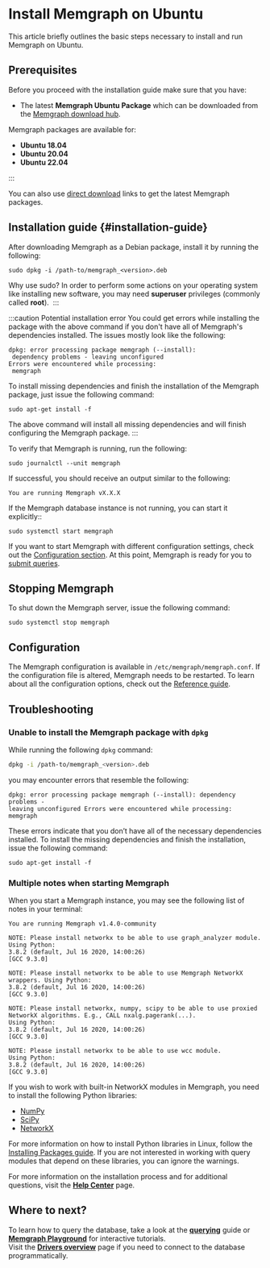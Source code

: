 
# Install Memgraph on Ubuntu

This article briefly outlines the basic steps necessary to install and run
Memgraph on Ubuntu.


<BackwardCompatibilityWarning/>

## Prerequisites

Before you proceed with the installation guide make sure that you have:
* The latest **Memgraph Ubuntu Package** which can be downloaded from the
  [Memgraph download hub](https://memgraph.com/download/).

<Callout type="info">

Memgraph packages are available for:
- **Ubuntu 18.04**
- **Ubuntu 20.04**
- **Ubuntu 22.04**

:::

You can also use [direct download](../direct-download-links.md) links to get the
latest Memgraph packages. 

## Installation guide {#installation-guide}

After downloading Memgraph as a Debian package, install it by running the
following:

```console
sudo dpkg -i /path-to/memgraph_<version>.deb
```

<Callout type="info"> Why use sudo?
In order to perform some actions on your operating system
like installing new software, you may need **superuser** privileges (commonly
called **root**). 
:::

:::caution Potential installation error
You could get errors while installing
the package with the above command if you don't have all of Memgraph's
dependencies installed. The issues mostly look like the following:

```console
dpkg: error processing package memgraph (--install):
 dependency problems - leaving unconfigured
Errors were encountered while processing:
 memgraph
```

To install missing dependencies and finish the installation of the Memgraph
package, just issue the following command:

```console
sudo apt-get install -f
```

The above command will install all missing dependencies and will finish
configuring the Memgraph package.
:::

To verify that Memgraph is running, run the following:

```console
sudo journalctl --unit memgraph
```

If successful, you should receive an output similar to the following:

```console
You are running Memgraph vX.X.X
```

If the Memgraph database instance is not running, you can start it explicitly::

```console
sudo systemctl start memgraph
```

If you want to start Memgraph with different configuration settings, check out
the [Configuration section](#configuration). At this point, Memgraph is ready for you
to [submit queries](/connect-to-memgraph/overview.mdx).

## Stopping Memgraph

To shut down the Memgraph server, issue the following command:

```console
sudo systemctl stop memgraph
```

## Configuration

The Memgraph configuration is available in `/etc/memgraph/memgraph.conf`. If the
configuration file is altered, Memgraph needs to be restarted. To learn about
all the configuration options, check out the [Reference
guide](/reference-guide/configuration.md).

## Troubleshooting

### Unable to install the Memgraph package with `dpkg`

While running the following `dpkg` command:

```bash
dpkg -i /path-to/memgraph_<version>.deb
```

you may encounter errors that resemble the following:

```console
dpkg: error processing package memgraph (--install): dependency problems -
leaving unconfigured Errors were encountered while processing: memgraph
```

These errors indicate that you don’t have all of the necessary dependencies
installed. To install the missing dependencies and finish the installation,
issue the following command:

```console
sudo apt-get install -f
```

### Multiple notes when starting Memgraph

When you start a Memgraph instance, you may see the following list of notes in
your terminal:

```console
You are running Memgraph v1.4.0-community

NOTE: Please install networkx to be able to use graph_analyzer module. Using Python:
3.8.2 (default, Jul 16 2020, 14:00:26)
[GCC 9.3.0]

NOTE: Please install networkx to be able to use Memgraph NetworkX wrappers. Using Python:
3.8.2 (default, Jul 16 2020, 14:00:26)
[GCC 9.3.0]

NOTE: Please install networkx, numpy, scipy to be able to use proxied NetworkX algorithms. E.g., CALL nxalg.pagerank(...).
Using Python:
3.8.2 (default, Jul 16 2020, 14:00:26)
[GCC 9.3.0]

NOTE: Please install networkx to be able to use wcc module.
Using Python:
3.8.2 (default, Jul 16 2020, 14:00:26)
[GCC 9.3.0]
```

If you wish to work with built-in NetworkX modules in Memgraph, you need to
install the following Python libraries:
* [NumPy](https://numpy.org/)
* [SciPy](https://www.scipy.org/)
* [NetworkX](https://networkx.org/)

For more information on how to install Python libraries in Linux, follow the
[Installing Packages
guide](https://packaging.python.org/tutorials/installing-packages/). If you are
not interested in working with query modules that depend on these libraries, you
can ignore the warnings.

For more information on the installation process and for additional questions,
visit the **[Help Center](/help-center)** page.

## Where to next?

To learn how to query the database, take a look at the
**[querying](/connect-to-memgraph/overview.mdx)** guide or **[Memgraph
Playground](https://playground.memgraph.com/)** for interactive tutorials.<br/>
Visit the **[Drivers overview](/connect-to-memgraph/drivers/overview.md)**
page if you need to connect to the database programmatically.